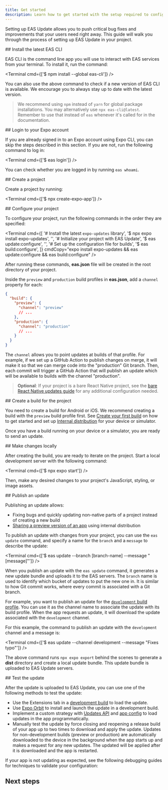 ```yaml
---
title: Get started
description: Learn how to get started with the setup required to configure and use EAS Update in your project.
---
```




Setting up EAS Update allows you to push critical bug fixes and improvements that your users need right away. This guide will walk you through the process of setting up EAS Update in your project.

<Step label="1">
## Install the latest EAS CLI

EAS CLI is the command line app you will use to interact with EAS services from your terminal. To install it, run the command:

<Terminal cmd={['$ npm install --global eas-cli']} />

You can also use the above command to check if a new version of EAS CLI is available. We encourage you to always stay up to date with the latest version.

> We recommend using `npm` instead of `yarn` for global package installations. You may alternatively use `npx eas-cli@latest`. Remember to use that instead of `eas` whenever it's called for in the documentation.

</Step>

<Step label="2">
## Login to your Expo account

If you are already signed in to an Expo account using Expo CLI, you can skip the steps described in this section. If you are not, run the following command to log in:

<Terminal cmd={['$ eas login']} />

You can check whether you are logged in by running `eas whoami`.

</Step>

<Step label="3">
## Create a project

Create a project by running:

<Terminal cmd={['$ npx create-expo-app']} />
</Step>

<Step label="4">
## Configure your project

To configure your project, run the following commands in the order they are specified:

<Terminal
  cmd={[
    '# Install the latest `expo-updates` library',
    '$ npx expo install expo-updates',
    '',
    '# Initialize your project with EAS Update',
    '$ eas update:configure',
    '',
    '# Set up the configuration file for builds',
    '$ eas build:configure',
  ]}
  cmdCopy="expo install expo-updates && eas update:configure && eas build:configure"
/>

After running these commands, **eas.json** file will be created in the root directory of your project.

Inside the `preview` and `production` build profiles in **eas.json**, add a `channel` property for each:

```json eas.json
{
  "build": {
    "preview": {
      "channel": "preview"
      // ...
    },
    "production": {
      "channel": "production"
      // ...
    }
  }
}
```

The `channel` allows you to point updates at builds of that profile. For example, if we set up a GitHub Action to publish changes on merge, it will make it so that we can merge code into the "production" Git branch. Then, each commit will trigger a GitHub Action that will publish an update which will be available to builds with the channel "production".

> **Optional**: If your project is a bare React Native project, see the [bare React Native updates guide](/bare/installing-updates/) for any additional configuration needed.

</Step>

<Step label="5">
## Create a build for the project

You need to create a build for Android or iOS. We recommend creating a build with the `preview` build profile first. See [Create your first build](/build/setup/) on how to get started and set up [Internal distribution](/build/internal-distribution/#setting-up-internal-distribution) for your device or simulator.

Once you have a build running on your device or a simulator, you are ready to send an update.

</Step>

<Step label="6">
## Make changes locally

After creating the build, you are ready to iterate on the project. Start a local development server with the following command:

<Terminal cmd={['$ npx expo start']} />

Then, make any desired changes to your project's JavaScript, styling, or image assets.

</Step>

<Step label="7">
## Publish an update

Publishing an update allows:

- Fixing bugs and quickly updating non-native parts of a project instead of creating a new build
- [Sharing a preview version of an app](/review/overview/) using internal distribution

To publish an update with changes from your project, you can use the `eas update` command, and specify a name for the `branch` and a `message` to describe the update:

<Terminal cmd={['$ eas update --branch [branch-name] --message "[message]"']} />

<Collapsible summary="How does publishing an update work?">

When you publish an update with the `eas update` command, it generates a new update bundle and uploads it to the EAS servers. The `branch` name is used to identify which bucket of updates to put the new one in. It is similar to how Git commit works, where every commit is associated with a Git branch.

For example, you want to publish an update for the [`development` build profile](/build/eas-json/#build-profiles). You can use it as the channel name to associate the update with its build profile. When the app requests an update, it will download the update associated with the `development` channel.

For this example, the command to publish an update with the `development` channel and a message is:

<Terminal cmd={['$ eas update --channel development --message "Fixes typo"']} />

The above command runs `npx expo export` behind the scenes to generate a **dist** directory and create a local update bundle. This update bundle is uploaded to EAS Update servers.

<BoxLink
  title="In-depth guide on how EAS Update works"
  description="Dive deep and learn how EAS Update works."
  href="/eas-update/how-it-works/"
  Icon={LayersTwo02Icon}
/>

</Collapsible>

</Step>

<Step label="8">
## Test the update

After the update is uploaded to EAS Update, you can use one of the following methods to test the update:

- Use the Extensions tab in a [development build](/eas-update/expo-dev-client/) to load the update.
- Use [Expo Orbit](/review/with-orbit/) to install and launch the update in a development build.
- Implement a custom strategy with [Updates API](/versions/latest/sdk/updates/) and [app config](/versions/latest/config/app/#updates) to load updates in the app programmatically.
- Manually test the update by force closing and reopening a release build of your app up to two times to download and apply the update. Updates for non-development builds (preview or production) are automatically downloaded to the device in the background when the app starts up and makes a request for any new updates. The updated will be applied after it is downloaded and the app is restarted.

<Collapsible summary="Something not working?">
If your app is not updating as expected, see the following debugging guides for techniques to validate your configuration:
</Collapsible>
</Step>

## Next steps

<BoxLink
  title="Previewing updates"
  description="Learn how to iterate quickly by sharing updates for QA and testing."
  href="/eas-update/develop-faster/"
  Icon={LayersTwo02Icon}
/>

<BoxLink
  title="Deploying updates"
  description="Learn about different deployment patterns for your project when using EAS Update."
  href="/eas-update/deployment/"
  Icon={LayersTwo02Icon}
/>
